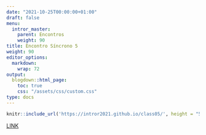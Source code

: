 ```yaml
---
date: "2021-10-25T00:00:00+01:00"
draft: false
menu:
  intror_master:
    parent: Encontros
    weight: 90
title: Encontro Síncrono 5
weight: 90
editor_options: 
  markdown: 
    wrap: 72
output: 
  blogdown::html_page:
    toc: true
    css: "/assets/css/custom.css"
type: docs
---
```


```r
knitr::include_url('https://intror2021.github.io/class05/', height = "500px")
```

[LINK](https://intror2021.github.io/class05/)

